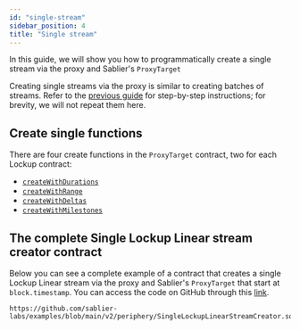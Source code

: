 ```yaml
---
id: "single-stream"
sidebar_position: 4
title: "Single stream"
---
```



In this guide, we will show you how to programmatically create a single stream via the proxy and Sablier's `ProxyTarget`

Creating single streams via the proxy is similar to creating batches of streams. Refer to the
[previous guide](/contracts/v2/guides/proxy-architecture/batch-stream) for step-by-step instructions; for brevity, we
will not repeat them here.

<AdmonitionSimpleCode />

## Create single functions

There are four create functions in the `ProxyTarget` contract, two for each Lockup contract:

- [`createWithDurations`](/contracts/v2/reference/core/contract.SablierV2LockupLinear#createwithdurations)
- [`createWithRange`](/contracts/v2/reference/core/contract.SablierV2LockupLinear#createwithrange)
- [`createWithDeltas`](/contracts/v2/reference/core/contract.SablierV2LockupDynamic#createwithdeltas)
- [`createWithMilestones`](/contracts/v2/reference/core/contract.SablierV2LockupDynamic#createwithmilestones)

## The complete Single Lockup Linear stream creator contract

Below you can see a complete example of a contract that creates a single Lockup Linear stream via the proxy and
Sablier's `ProxyTarget` that start at `block.timestamp`. You can access the code on GitHub through this
[link](https://github.com/sablier-labs/examples/blob/main/v2/periphery/SingleLockupLinearStreamCreator.sol).

```solidity reference title="Single Lockup Linear stream creator"
https://github.com/sablier-labs/examples/blob/main/v2/periphery/SingleLockupLinearStreamCreator.sol
```
